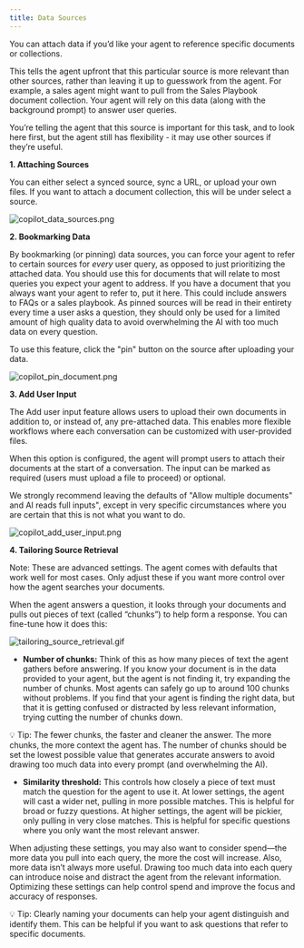 ```yaml
---
title: Data Sources
---
```


You can attach data if you’d like your agent to reference specific documents or collections.

This tells the agent upfront that this particular source is more relevant than other sources, rather than leaving it up to guesswork from the agent. For example, a sales agent might want to pull from the Sales Playbook document collection. Your agent will rely on this data (along with the background prompt) to answer user queries. 

You’re telling the agent that this source is important for this task, and to look here first, but the agent still has flexibility - it may use other sources if they’re useful.

**1. Attaching Sources**

You can either select a synced source, sync a URL, or upload your own files. If you want to attach a document collection, this will be under select a source.

![copilot_data_sources.png](/docs/assets/copilots/copilot_data_sources.png)

**2. Bookmarking Data**

By bookmarking (or pinning) data sources, you can force your agent to refer to certain sources for _every_ user query, as opposed to just prioritizing the attached data. You should use this for documents that will relate to most queries you expect your agent to address. If you have a document that you always want your agent to refer to, put it here. This could include answers to FAQs or a sales playbook. As pinned sources will be read in their entirety every time a user asks a question, they should only be used for a limited amount of high quality data to avoid overwhelming the AI with too much data on every question.

To use this feature, click the "pin" button on the source after uploading your data.

![copilot_pin_document.png](/docs/assets/copilots/copilot_pin_document.png)

**3. Add User Input**

The Add user input feature allows users to upload their own documents in addition to, or instead of, any pre-attached data. This enables more flexible workflows where each conversation can be customized with user-provided files.

When this option is configured, the agent will prompt users to attach their documents at the start of a conversation. The input can be marked as required (users must upload a file to proceed) or optional. 

We strongly recommend leaving the defaults of "Allow multiple documents" and AI reads full inputs", except in very specific circumstances where you are certain that this is not what you want to do.

![copilot_add_user_input.png](/docs/assets/copilots/copilot_add_user_input.png)

**4. Tailoring Source Retrieval**

Note: These are advanced settings. The agent comes with defaults that work well for most cases. Only adjust these if you want more control over how the agent searches your documents.

When the agent answers a question, it looks through your documents and pulls out pieces of text (called “chunks”) to help form a response. You can fine-tune how it does this:

   ![tailoring_source_retrieval.gif](/docs/assets/copilots/tailoring_source_retrieval.gif)

   - **Number of chunks:** Think of this as how many pieces of text the agent gathers before answering. If you know your document is in the data provided to your agent, but the agent is not finding it, try expanding the number of chunks. Most agents can safely go up to around 100 chunks without problems. If you find that your agent is finding the right data, but that it is getting confused or distracted by less relevant information, trying cutting the number of chunks down.

   💡 Tip: The fewer chunks, the faster and cleaner the answer. The more chunks, the more context the agent has. The number of chunks should be set the lowest possible value that generates accurate answers to avoid drawing too much data into every prompt (and overwhelming the AI).

   - **Similarity threshold:** This controls how closely a piece of text must match the question for the agent to use it. 
   At lower settings, the agent will cast a wider net, pulling in more possible matches. This is helpful for broad or fuzzy questions.
   At higher settings, the agent will be pickier, only pulling in very close matches. This is helpful for specific questions where you only want the most relevant answer.

   When adjusting these settings, you may also want to consider spend—the more data you pull into each query, the more the cost will increase. Also, more data isn’t always more useful. Drawing too much data into each query can introduce noise and distract the agent from the relevant information. Optimizing these settings can help control spend and improve the focus and accuracy of responses.

<aside>
💡 Tip: Clearly naming your documents can help your agent distinguish and identify them. This can be helpful if you want to ask questions that refer to specific documents.

</aside>
